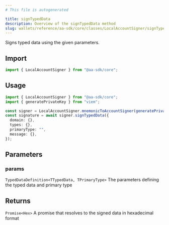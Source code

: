 ```yaml
---
# This file is autogenerated

title: signTypedData
description: Overview of the signTypedData method
slug: wallets/reference/aa-sdk/core/classes/LocalAccountSigner/signTypedData
---
```


Signs typed data using the given parameters.

## Import

```ts
import { LocalAccountSigner } from "@aa-sdk/core";
```

## Usage

```ts
import { LocalAccountSigner } from "@aa-sdk/core";
import { generatePrivateKey } from "viem";

const signer = LocalAccountSigner.mnemonicToAccountSigner(generatePrivateKey());
const signature = await signer.signTypedData({
  domain: {},
  types: {},
  primaryType: "",
  message: {},
});
```

## Parameters

### params

`TypedDataDefinition<TTypedData, TPrimaryType>`
The parameters defining the typed data and primary type

## Returns

`Promise<Hex>`
A promise that resolves to the signed data in hexadecimal format
